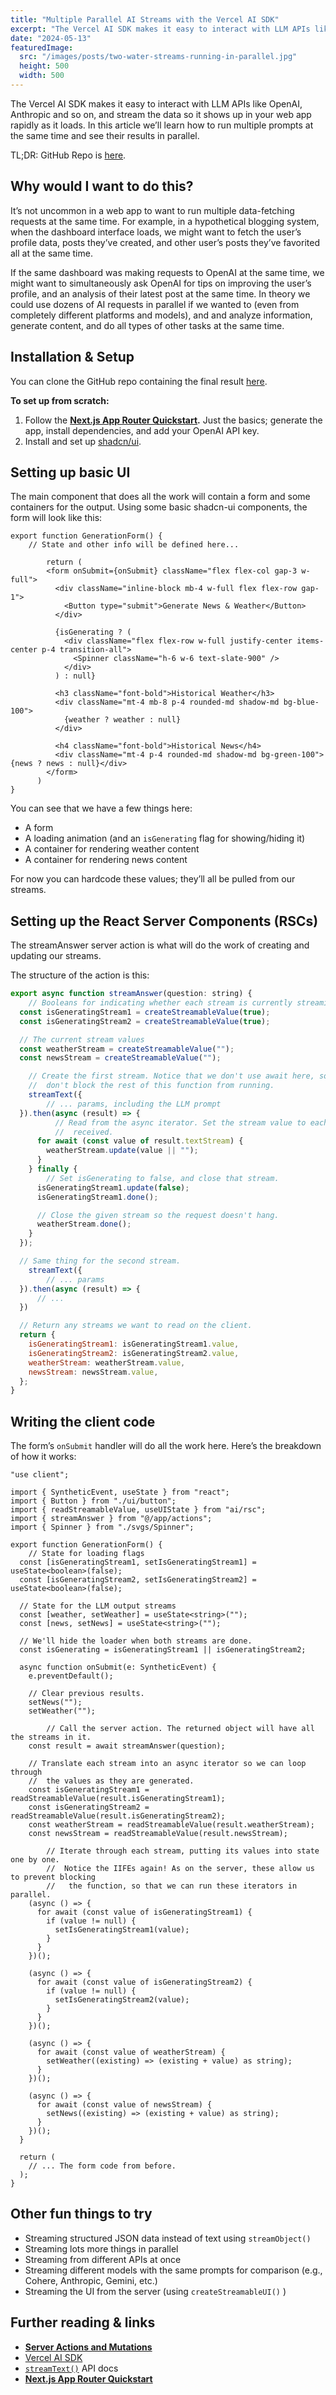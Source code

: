 ```yaml
---
title: "Multiple Parallel AI Streams with the Vercel AI SDK"
excerpt: "The Vercel AI SDK makes it easy to interact with LLM APIs like OpenAI, Anthropic and so on, and stream the data so it shows up in your web app rapidly as it loads. In this article we’ll learn how to run multiple prompts at the same time and see their results in parallel."
date: "2024-05-13"
featuredImage:
  src: "/images/posts/two-water-streams-running-in-parallel.jpg"
  height: 500
  width: 500
---
```


The Vercel AI SDK makes it easy to interact with LLM APIs like OpenAI, Anthropic and so on, and stream the data so it shows up in your web app rapidly as it loads. In this article we’ll learn how to run multiple prompts at the same time and see their results in parallel.

TL;DR: GitHub Repo is [here](https://github.com/mcavaliere/vercel-ai-sdk-parallel-streams).

## Why would I want to do this?

It’s not uncommon in a web app to want to run multiple data-fetching requests at the same time. For example, in a hypothetical blogging system, when the dashboard interface loads, we might want to fetch the user’s profile data, posts they’ve created, and other user’s posts they’ve favorited all at the same time.

If the same dashboard was making requests to OpenAI at the same time, we might want to simultaneously ask OpenAI for tips on improving the user’s profile, and an analysis of their latest post at the same time. In theory we could use dozens of AI requests in parallel if we wanted to (even from completely different platforms and models), and and analyze information, generate content, and do all types of other tasks at the same time.

## Installation & Setup

You can clone the GitHub repo containing the final result [here](https://github.com/mcavaliere/vercel-ai-sdk-parallel-streams).

**To set up from scratch:**

1. Follow the **[Next.js App Router Quickstart](https://sdk.vercel.ai/docs/getting-started/nextjs-app-router#nextjs-app-router-quickstart).** Just the basics; generate the app, install dependencies, and add your OpenAI API key.
2. Install and set up [shadcn/ui](https://ui.shadcn.com/docs/installation/next).

## Setting up basic UI

The main component that does all the work will contain a form and some containers for the output. Using some basic shadcn-ui components, the form will look like this:

```tsx
export function GenerationForm() {
    // State and other info will be defined here...

		return (
	    <form onSubmit={onSubmit} className="flex flex-col gap-3 w-full">
	      <div className="inline-block mb-4 w-full flex flex-row gap-1">
	        <Button type="submit">Generate News & Weather</Button>
	      </div>

	      {isGenerating ? (
	        <div className="flex flex-row w-full justify-center items-center p-4 transition-all">
	          <Spinner className="h-6 w-6 text-slate-900" />
	        </div>
	      ) : null}

	      <h3 className="font-bold">Historical Weather</h3>
	      <div className="mt-4 mb-8 p-4 rounded-md shadow-md bg-blue-100">
	        {weather ? weather : null}
	      </div>

	      <h4 className="font-bold">Historical News</h4>
	      <div className="mt-4 p-4 rounded-md shadow-md bg-green-100">{news ? news : null}</div>
	    </form>
	  )
}
```

You can see that we have a few things here:

- A form
- A loading animation (and an `isGenerating` flag for showing/hiding it)
- A container for rendering weather content
- A container for rendering news content

For now you can hardcode these values; they’ll all be pulled from our streams.

## Setting up the React Server Components (RSCs)

The streamAnswer server action is what will do the work of creating and updating our streams.

The structure of the action is this:

```jsx
export async function streamAnswer(question: string) {
	// Booleans for indicating whether each stream is currently streaming
  const isGeneratingStream1 = createStreamableValue(true);
  const isGeneratingStream2 = createStreamableValue(true);

  // The current stream values
  const weatherStream = createStreamableValue("");
  const newsStream = createStreamableValue("");

	// Create the first stream. Notice that we don't use await here, so that we
	//  don't block the rest of this function from running.
	streamText({
		// ... params, including the LLM prompt
  }).then(async (result) => {
		  // Read from the async iterator. Set the stream value to each new word
		  //  received.
      for await (const value of result.textStream) {
        weatherStream.update(value || "");
      }
    } finally {
	    // Set isGenerating to false, and close that stream.
      isGeneratingStream1.update(false);
      isGeneratingStream1.done();

      // Close the given stream so the request doesn't hang.
      weatherStream.done();
    }
  });

  // Same thing for the second stream.
	streamText({
		// ... params
  }).then(async (result) => {
	  // ...
  })

  // Return any streams we want to read on the client.
  return {
    isGeneratingStream1: isGeneratingStream1.value,
    isGeneratingStream2: isGeneratingStream2.value,
    weatherStream: weatherStream.value,
    newsStream: newsStream.value,
  };
}
```

## Writing the client code

The form’s `onSubmit` handler will do all the work here. Here’s the breakdown of how it works:

```tsx
"use client";

import { SyntheticEvent, useState } from "react";
import { Button } from "./ui/button";
import { readStreamableValue, useUIState } from "ai/rsc";
import { streamAnswer } from "@/app/actions";
import { Spinner } from "./svgs/Spinner";

export function GenerationForm() {
	// State for loading flags
  const [isGeneratingStream1, setIsGeneratingStream1] = useState<boolean>(false);
  const [isGeneratingStream2, setIsGeneratingStream2] = useState<boolean>(false);

  // State for the LLM output streams
  const [weather, setWeather] = useState<string>("");
  const [news, setNews] = useState<string>("");

  // We'll hide the loader when both streams are done.
  const isGenerating = isGeneratingStream1 || isGeneratingStream2;

  async function onSubmit(e: SyntheticEvent) {
    e.preventDefault();

    // Clear previous results.
    setNews("");
    setWeather("");

		// Call the server action. The returned object will have all the streams in it.
    const result = await streamAnswer(question);

    // Translate each stream into an async iterator so we can loop through
    //  the values as they are generated.
    const isGeneratingStream1 = readStreamableValue(result.isGeneratingStream1);
    const isGeneratingStream2 = readStreamableValue(result.isGeneratingStream2);
    const weatherStream = readStreamableValue(result.weatherStream);
    const newsStream = readStreamableValue(result.newsStream);

		// Iterate through each stream, putting its values into state one by one.
		//  Notice the IIFEs again! As on the server, these allow us to prevent blocking
		//   the function, so that we can run these iterators in parallel.
    (async () => {
      for await (const value of isGeneratingStream1) {
        if (value != null) {
          setIsGeneratingStream1(value);
        }
      }
    })();

    (async () => {
      for await (const value of isGeneratingStream2) {
        if (value != null) {
          setIsGeneratingStream2(value);
        }
      }
    })();

    (async () => {
      for await (const value of weatherStream) {
        setWeather((existing) => (existing + value) as string);
      }
    })();

    (async () => {
      for await (const value of newsStream) {
        setNews((existing) => (existing + value) as string);
      }
    })();
  }

  return (
    // ... The form code from before.
  );
}
```

## Other fun things to try

- Streaming structured JSON data instead of text using `streamObject()`
- Streaming lots more things in parallel
- Streaming from different APIs at once
- Streaming different models with the same prompts for comparison (e.g., Cohere, Anthropic, Gemini, etc.)
- Streaming the UI from the server (using `createStreamableUI()` )

## Further reading & links

- **[Server Actions and Mutations](https://nextjs.org/docs/app/building-your-application/data-fetching/server-actions-and-mutations)**
- [Vercel AI SDK](https://sdk.vercel.ai/docs/introduction)
- [`streamText()`](https://sdk.vercel.ai/docs/reference/ai-sdk-core/stream-text) API docs
- **[Next.js App Router Quickstart](https://sdk.vercel.ai/docs/getting-started/nextjs-app-router#nextjs-app-router-quickstart)**